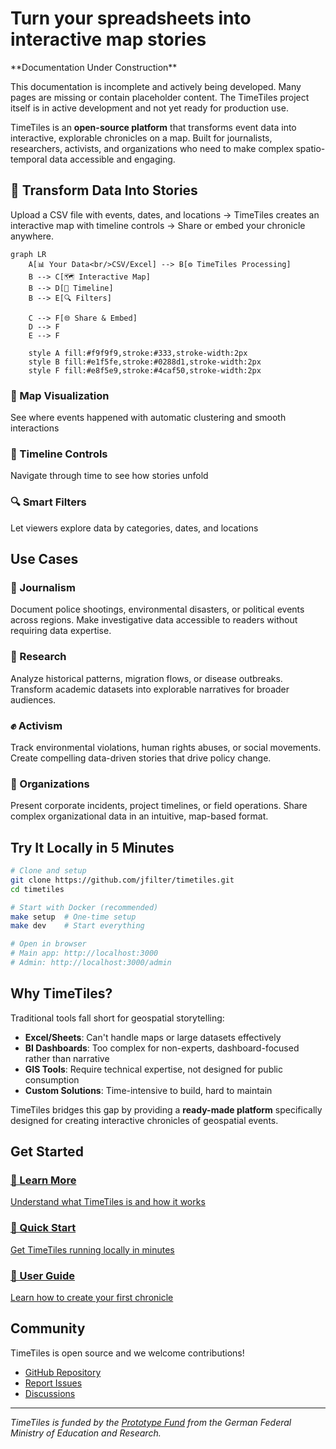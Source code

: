 
# Turn your spreadsheets into interactive map stories

<Callout type="warning" emoji="⚠️">
  **Documentation Under Construction**
  
  This documentation is incomplete and actively being developed. Many pages are missing or contain placeholder content. The TimeTiles project itself is in active development and not yet ready for production use.
</Callout>

TimeTiles is an **open-source platform** that transforms event data into interactive, explorable chronicles on a map. Built for journalists, researchers, activists, and organizations who need to make complex spatio-temporal data accessible and engaging.

## 🎯 Transform Data Into Stories

Upload a CSV file with events, dates, and locations → TimeTiles creates an interactive map with timeline controls → Share or embed your chronicle anywhere.

```mermaid
graph LR
    A[📊 Your Data<br/>CSV/Excel] --> B[⚙️ TimeTiles Processing]
    B --> C[🗺️ Interactive Map]
    B --> D[📅 Timeline]
    B --> E[🔍 Filters]
    
    C --> F[🌐 Share & Embed]
    D --> F
    E --> F
    
    style A fill:#f9f9f9,stroke:#333,stroke-width:2px
    style B fill:#e1f5fe,stroke:#0288d1,stroke-width:2px
    style F fill:#e8f5e9,stroke:#4caf50,stroke-width:2px
```

<div style={{display: 'grid', gridTemplateColumns: 'repeat(auto-fit, minmax(250px, 1fr))', gap: '1rem', marginTop: '2rem'}}>
  <div style={{padding: '1.5rem', border: '1px solid var(--nx-border)', borderRadius: '8px'}}>
    <h3>📍 Map Visualization</h3>
    <p>See where events happened with automatic clustering and smooth interactions</p>
  </div>
  <div style={{padding: '1.5rem', border: '1px solid var(--nx-border)', borderRadius: '8px'}}>
    <h3>📅 Timeline Controls</h3>
    <p>Navigate through time to see how stories unfold</p>
  </div>
  <div style={{padding: '1.5rem', border: '1px solid var(--nx-border)', borderRadius: '8px'}}>
    <h3>🔍 Smart Filters</h3>
    <p>Let viewers explore data by categories, dates, and locations</p>
  </div>
</div>

## Use Cases

### 📰 Journalism
Document police shootings, environmental disasters, or political events across regions. Make investigative data accessible to readers without requiring data expertise.

### 🔬 Research
Analyze historical patterns, migration flows, or disease outbreaks. Transform academic datasets into explorable narratives for broader audiences.

### ✊ Activism
Track environmental violations, human rights abuses, or social movements. Create compelling data-driven stories that drive policy change.

### 🏢 Organizations
Present corporate incidents, project timelines, or field operations. Share complex organizational data in an intuitive, map-based format.

## Try It Locally in 5 Minutes

```bash
# Clone and setup
git clone https://github.com/jfilter/timetiles.git
cd timetiles

# Start with Docker (recommended)
make setup  # One-time setup
make dev    # Start everything

# Open in browser
# Main app: http://localhost:3000
# Admin: http://localhost:3000/admin
```

## Why TimeTiles?

Traditional tools fall short for geospatial storytelling:

- **Excel/Sheets**: Can't handle maps or large datasets effectively
- **BI Dashboards**: Too complex for non-experts, dashboard-focused rather than narrative
- **GIS Tools**: Require technical expertise, not designed for public consumption
- **Custom Solutions**: Time-intensive to build, hard to maintain

TimeTiles bridges this gap by providing a **ready-made platform** specifically designed for creating interactive chronicles of geospatial events.

## Get Started

<div style={{display: 'grid', gridTemplateColumns: 'repeat(auto-fit, minmax(300px, 1fr))', gap: '1rem', marginTop: '2rem'}}>
  <a href="/overview" style={{padding: '1.5rem', border: '1px solid var(--nx-border)', borderRadius: '8px', textDecoration: 'none', color: 'inherit', display: 'block'}}>
    <h3>📖 Learn More</h3>
    <p>Understand what TimeTiles is and how it works</p>
  </a>
  <a href="/quick-start" style={{padding: '1.5rem', border: '1px solid var(--nx-border)', borderRadius: '8px', textDecoration: 'none', color: 'inherit', display: 'block'}}>
    <h3>🚀 Quick Start</h3>
    <p>Get TimeTiles running locally in minutes</p>
  </a>
  <a href="/guides/user-guide" style={{padding: '1.5rem', border: '1px solid var(--nx-border)', borderRadius: '8px', textDecoration: 'none', color: 'inherit', display: 'block'}}>
    <h3>🎯 User Guide</h3>
    <p>Learn how to create your first chronicle</p>
  </a>
</div>

## Community

TimeTiles is open source and we welcome contributions!

- [GitHub Repository](https://github.com/jfilter/timetiles)
- [Report Issues](https://github.com/jfilter/timetiles/issues)
- [Discussions](https://github.com/jfilter/timetiles/discussions)

---

_TimeTiles is funded by the [Prototype Fund](https://prototypefund.de) from the German Federal Ministry of Education and Research._
